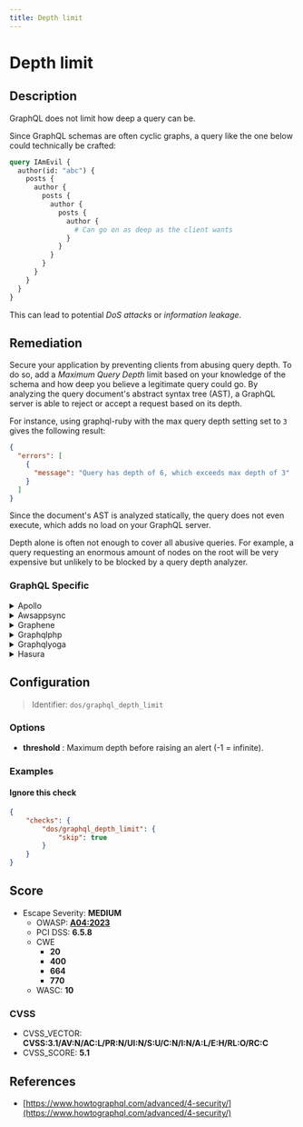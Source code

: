 ```yaml
---
title: Depth limit
---
```


# Depth limit

## Description

GraphQL does not limit how deep a query can be.

Since GraphQL schemas are often cyclic graphs, a query like the one below could technically be crafted:

```graphql
query IAmEvil {
  author(id: "abc") {
    posts {
      author {
        posts {
          author {
            posts {
              author {
                # Can go on as deep as the client wants
              }
            }
          }
        }
      }
    }
  }
}
```

This can lead to potential *DoS attacks* or *information leakage*.


## Remediation

Secure your application by preventing clients from abusing query depth.
To do so, add a *Maximum Query Depth* limit based on your knowledge of the schema and how deep you believe a legitimate query could go.
By analyzing the query document's abstract syntax tree (AST), a GraphQL server is able to reject or accept a request based on its depth.

For instance, using graphql-ruby with the max query depth setting set to `3` gives the following result:

```json
{
  "errors": [
    {
      "message": "Query has depth of 6, which exceeds max depth of 3"
    }
  ]
}
```

Since the document's AST is analyzed statically, the query does not even execute, which adds no load on your GraphQL server.

Depth alone is often not enough to cover all abusive queries. For example, a query requesting an enormous amount of nodes on the root will be very expensive but unlikely to be blocked by a query depth analyzer.



### GraphQL Specific

<details>
    <summary>Apollo</summary>

Install our open source package [GraphQL Armor](https://escape.tech/graphql-armor/docs/getting-started) for Apollo.

Source: <https://escape.tech/blog/9-graphql-security-best-practices/>.


</details>

<details>
    <summary>Awsappsync</summary>

For now, AppSync does not allow out-of-the-box query depth limit configuration.

This can however be bypassed by implementing depth limit using Velocity Template Language VTL in Escape's Resolver.
Below is an example of using the Matches regex to determine the length of selectionSetList.
This example enforces a depth limit of 3 and can be added inside of an AppSync resolver function.
```
#set($selectionSetList = $ctx.info.selectionSetList)

#foreach ($item in $selectionSetList)
  #if($item.matches(".*/.*/./."))
    $util.error("Error: Queries with more than 3 levels found. At level - $item")
  #end
#end
#return($ctx.prev.result)
```
Source: https://robertbulmer.medium.com/aws-appsync-rate-and-max-depth-limiting-c536e5ba43d6.


</details>

<details>
    <summary>Graphene</summary>

With `graphene-django`, it is possible to implement a custom GraphQL backend to limit query complexity, such as this one:
[graphene-django query cost analysis / complexity limits](https://gist.github.com/thibaudlabat/7b86f1a4da34eccfbfa524ca7359e87c).


</details>

<details>
    <summary>Graphqlphp</summary>

```php
use GraphQL\GraphQL;
use GraphQL\Validator\Rules\QueryDepth;
use GraphQL\Validator\DocumentValidator;

$rule = new QueryDepth($maxDepth = 10);
DocumentValidator::addRule($rule);

GraphQL::executeQuery(/*...*/);
```

Source: https://github.com/webonyx/graphql-php/blob/master/docs/security.md#limiting-query-depth.


</details>

<details>
    <summary>Graphqlyoga</summary>

Install our open source package [GraphQL Armor](https://escape.tech/graphql-armor/docs/getting-started) for Yoga.

You can also use the standalone [envelop plugin](https://www.npmjs.com/package/@escape.tech/graphql-armor-max-depth).


</details>

<details>
    <summary>Hasura</summary>

Hasura allows for manual query depth limit configuration directly in the security settings:
- Go to Project Console > Security Settings > API Limits.
- Click on "Global".
- Set a depth limit (e.g., 3).


</details>

## Configuration

> Identifier: `dos/graphql_depth_limit`

### Options

- **threshold** : Maximum depth before raising an alert (-1 = infinite).
  



### Examples



#### Ignore this check

```json
{
    "checks": {
        "dos/graphql_depth_limit": {
            "skip": true
        }
    }
}
```




## Score

- Escape Severity: **<span className="medium-severity">MEDIUM</span>**
  - OWASP: **[A04:2023](https://github.com/OWASP/API-Security/blob/master/editions/2023/en/0xa4-unrestricted-resource-consumption.md)**
  - PCI DSS: **6.5.8**
  - CWE
    - **20**
    - **400**
    - **664**
    - **770**
  - WASC: **10**
  
  

### CVSS

- CVSS_VECTOR: **CVSS:3.1/AV:N/AC:L/PR:N/UI:N/S:U/C:N/I:N/A:L/E:H/RL:O/RC:C**
- CVSS_SCORE: **5.1**

## References

- [https://www.howtographql.com/advanced/4-security/](https://www.howtographql.com/advanced/4-security/)
  